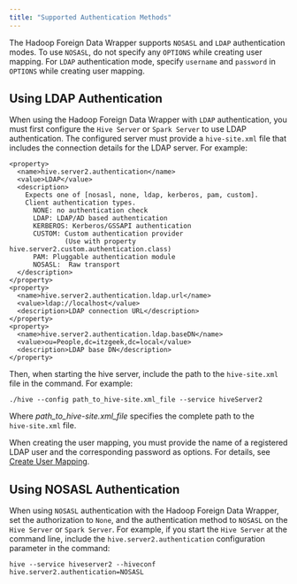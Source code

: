 ```yaml
---
title: "Supported Authentication Methods"
---
```


<div id="supported_authentication_methods" class="registered_link"></div>


The Hadoop Foreign Data Wrapper supports `NOSASL` and `LDAP` authentication modes. To use `NOSASL`, do not specify any `OPTIONS` while creating user mapping. For `LDAP` authentication mode, specify `username` and `password` in `OPTIONS` while creating user mapping.

## Using LDAP Authentication

When using the Hadoop Foreign Data Wrapper with `LDAP` authentication, you must first configure the `Hive Server` or `Spark Server` to use LDAP authentication. The configured server must provide a `hive-site.xml` file that includes the connection details for the LDAP server. For example:

``` text
<property>
  <name>hive.server2.authentication</name>
  <value>LDAP</value>
  <description>
    Expects one of [nosasl, none, ldap, kerberos, pam, custom].
    Client authentication types.
      NONE: no authentication check
      LDAP: LDAP/AD based authentication
      KERBEROS: Kerberos/GSSAPI authentication
      CUSTOM: Custom authentication provider
              (Use with property hive.server2.custom.authentication.class)
      PAM: Pluggable authentication module
      NOSASL:  Raw transport
  </description>
</property>
<property>
  <name>hive.server2.authentication.ldap.url</name>
  <value>ldap://localhost</value>
  <description>LDAP connection URL</description>
</property>
<property>
  <name>hive.server2.authentication.ldap.baseDN</name>
  <value>ou=People,dc=itzgeek,dc=local</value>
  <description>LDAP base DN</description>
</property>
```

Then, when starting the hive server, include the path to the `hive-site.xml` file in the command. For example:

``` text
./hive --config path_to_hive-site.xml_file --service hiveServer2
```

Where *path\_to\_hive-site.xml\_file* specifies the complete path to the `hive‑site.xml` file.

When creating the user mapping, you must provide the name of a registered LDAP user and the corresponding password as options. For details, see [Create User Mapping](#create_user_mapping).

<div id="using_nosasl_authentication" class="registered_link"></div>

## Using NOSASL Authentication

When using `NOSASL` authentication with the Hadoop Foreign Data Wrapper, set the authorization to `None`, and the authentication method to `NOSASL` on the `Hive Server` or `Spark Server`. For example, if you start the `Hive Server` at the command line, include the `hive.server2.authentication` configuration parameter in the command:

``` text
hive --service hiveserver2 --hiveconf hive.server2.authentication=NOSASL
```
